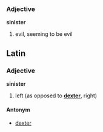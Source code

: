 ===Adjective===
'''sinister''' 

# evil, seeming to be evil

==Latin==
===Adjective===
'''sinister'''

# left (as opposed to '''[[dexter]]''', right)

====Antonym====
*[[dexter]]